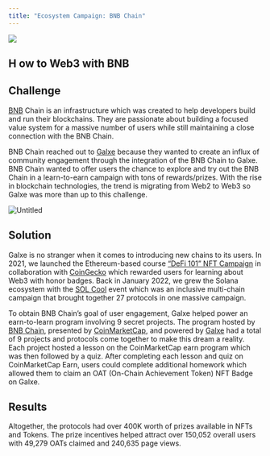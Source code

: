 ```yaml
---
title: "Ecosystem Campaign: BNB Chain"
---
```


![](/images/case-studies/bnb-chain-case-study-banner-129f9d1e56feff1f49dc17ad3a78e9b6.png)

## H ow to Web3 with BNB[](#how-to-web3-with-bnb "Direct link to heading")

## Challenge[](#challenge "Direct link to heading")

[BNB](/assets/files/how-to-web3-bnb-3ee9172013c7537ad1f5d9004f06222a.png) Chain is an infrastructure which was created to help developers build and run their blockchains. They are passionate about building a focused value system for a massive number of users while still maintaining a close connection with the BNB Chain.

BNB Chain reached out to [Galxe](https://twitter.com/GalxeHQ) because they wanted to create an influx of community engagement through the integration of the BNB Chain to Galxe. BNB Chain wanted to offer users the chance to explore and try out the BNB Chain in a learn-to-earn campaign with tons of rewards/prizes. With the rise in blockchain technologies, the trend is migrating from Web2 to Web3 so Galxe was more than up to this challenge. 

![Untitled](/images/case-studies/how-to-web3-bnb-nft-380ea431d7c2a8f227d16b4c86733ce8.png)

## Solution[](#solution "Direct link to heading")

Galxe is no stranger when it comes to introducing new chains to its users. In 2021, we launched the Ethereum-based course [“DeFi 101” NFT Campaign](https://blog.galxe.com/coingecko-introduces-defi-101-nft-campaign-on-project-galaxy-4bdae4f0f539) in collaboration with [CoinGecko](https://galxe.com/coingecko) which rewarded users for learning about Web3 with honor badges. Back in January 2022, we grew the Solana ecosystem with the [SOL Cool](https://blog.galxe.com/project-galaxy-sol-cool-2022-event-recap-8e40f066a00b) event which was an inclusive multi-chain campaign that brought together 27 protocols in one massive campaign. 

To obtain BNB Chain’s goal of user engagement, Galxe helped power an earn-to-learn program involving 9 secret projects. The program hosted by [BNB Chain](https://twitter.com/BNBCHAIN), presented by [CoinMarketCap](https://twitter.com/CoinMarketCap), and powered by [Galxe](https://twitter.com/GalxeHQ) had a total of 9 projects and protocols come together to make this dream a reality. Each project hosted a lesson on the CoinMarketCap earn program which was then followed by a quiz. After completing each lesson and quiz on CoinMarketCap Earn, users could complete additional homework which allowed them to claim an OAT (On-Chain Achievement Token) NFT Badge on Galxe.

## Results[](#results "Direct link to heading")

Altogether, the protocols had over 400K worth of prizes available in NFTs and Tokens. The prize incentives helped attract over 150,052 overall users with 49,279 OATs claimed and 240,635 page views.